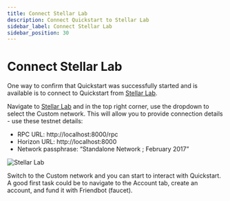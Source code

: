 ```yaml
---
title: Connect Stellar Lab
description: Connect Quickstart to Stellar Lab
sidebar_label: Connect Stellar Lab 
sidebar_position: 30
---
```


# Connect Stellar Lab

One way to confirm that Quickstart was successfully started and is available is to connect to Quickstart from [Stellar Lab](https://lab.stellar.org).

Navigate to [Stellar Lab](https://lab.stellar.org) and in the top right corner, use the dropdown to select the Custom network. This will allow you to provide connection details - use these testnet details:

* RPC URL: http://localhost:8000/rpc<br /> 
* Horizon URL: http://localhost:8000<br />
* Network passphrase: “Standalone Network ; February 2017”

![Stellar Lab](../stellar_lab_screenshot.png)
 
Switch to the Custom network and you can start to interact with Quickstart. A good first task could be to navigate to the Account tab, create an account, and fund it with Friendbot (faucet).
